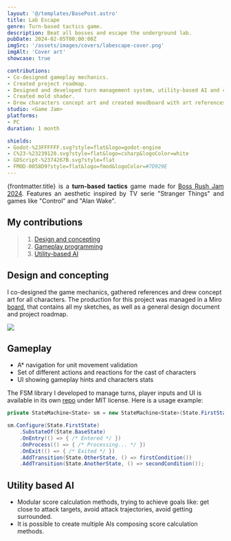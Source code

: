 ```yaml
---
layout: '@/templates/BasePost.astro'
title: Lab Escape
genre: Turn-based tactics game.
description: Beat all bosses and escape the underground lab.
pubDate: 2024-02-05T00:00:00Z
imgSrc: '/assets/images/covers/labescape-cover.png'
imgAlt: 'Cover art'
showcase: true

contributions:
- Co-designed gameplay mechanics.
- Created project roadmap.
- Designed and developed turn management system, utility-based AI and character abilities.
- Created mold shader.
- Drew characters concept art and created moodboard with art references.
studio: <Game Jam>
platforms:
- PC
duration: 1 month

shields:
- Godot-%23FFFFFF.svg?style=flat&logo=godot-engine
- C%23-%23239120.svg?style=flat&logo=csharp&logoColor=white
- GDScript-%2374267B.svg?style=flat
- FMOD-0058D9?style=flat&logo=fmod&logoColor=#7D929E
---
```


<div style="text-align: justify">
  {frontmatter.title} is a <b>turn-based tactics</b> game made for <a href="https://itch.io/jam/boss-rush-jam-2024">Boss Rush Jam 2024</a>.
  Features an aesthetic inspired by TV serie "Stranger Things" and games like "Control" and "Alan Wake".
</div>

<StoreLinkBanner
  gitHubUrl='https://github.com/ironcutter24/boss-rush-jam-2024'
  itchUrl='https://ironcutter24.itch.io/lab-escape'
/>

<ProjectDetails
  role='Project Manager - Designer - Lead Developer'
  company={frontmatter.studio}
  platforms={frontmatter.platforms}
  time={frontmatter.duration}
/>

## My contributions
> 1. [Design and concepting](#design-and-concepting)
> 1. [Gameplay programming](#gameplay)
> 1. [Utility-based AI](#utility-based-ai)

## Design and concepting
I co-designed the game mechanics, gathered references and drew concept art for all characters.
The production for this project was managed in a Miro [board](https://miro.com/app/board/uXjVN9dNbR0=/?share_link_id=131997110396),
that contains all my sketches, as well as a general design document and project roadmap.

<a href="https://miro.com/app/board/uXjVN9dNbR0=/?share_link_id=131997110396" target="_blank">
  <img src="\src\images\post-labescape\labescape-miro.png" />
</a>

## Gameplay
- A* navigation for unit movement validation
- Set of different actions and reactions for the cast of characters
- UI showing gameplay hints and characters stats

The FSM library I developed to manage turns, player inputs and UI is available in its own [repo](https://github.com/ironcutter24/cs-state-machine) under MIT license.
Here is a usage example:
```csharp
private StateMachine<State> sm = new StateMachine<State>(State.FirstState);

sm.Configure(State.FirstState)
    .SubstateOf(State.BaseState)
    .OnEntry(() => { /* Entered */ })
    .OnProcess(() => { /* Processing... */ })
    .OnExit(() => { /* Exited */ })
    .AddTransition(State.OtherState, () => firstCondition())
    .AddTransition(State.AnotherState, () => secondCondition());
```

## Utility based AI
- Modular score calculation methods, trying to achieve goals like: get close to attack targets, avoid attack trajectories, avoid getting surrounded.
- It is possible to create multiple AIs composing score calculation methods.
